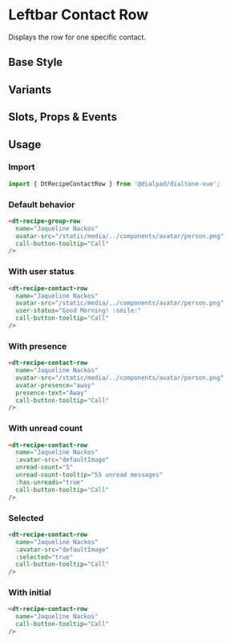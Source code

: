 
# Leftbar Contact Row

<Subtitle>
  Displays the row for one specific contact.
</Subtitle>

## Base Style

<Canvas>
  <Story id="recipes-leftbar-contact-row--default" />
</Canvas>

## Variants

<Canvas>
  <Story id="recipes-leftbar-contact-row--variants" />
</Canvas>

## Slots, Props & Events

<ArgsTable story={PRIMARY_STORY} />

## Usage

### Import

```jsx
import { DtRecipeContactRow } from '@dialpad/dialtone-vue';
```

### Default behavior

```html
<dt-recipe-group-row
  name="Jaqueline Nackos"
  avatar-src="/static/media/../components/avatar/person.png"
  call-button-tooltip="Call"
/>
```

### With user status

```html
<dt-recipe-contact-row
  name="Jaqueline Nackos"
  avatar-src="/static/media/../components/avatar/person.png"
  user-status="Good Morning! :smile:"
  call-button-tooltip="Call"
/>
```

### With presence

```html
<dt-recipe-contact-row
  name="Jaqueline Nackos"
  avatar-src="/static/media/../components/avatar/person.png"
  avatar-presence="away"
  presence-text="Away"
  call-button-tooltip="Call"
/>
```

### With unread count

```html
<dt-recipe-contact-row
  name="Jaqueline Nackos"
  :avatar-src="defaultImage"
  unread-count="5"
  unread-count-tooltip="55 unread messages"
  :has-unreads="true"
  call-button-tooltip="Call"
/>
```

### Selected

```html
<dt-recipe-contact-row
  name="Jaqueline Nackos"
  :avatar-src="defaultImage"
  :selected="true"
  call-button-tooltip="Call"
/>
```

### With initial

```html
<dt-recipe-contact-row
  name="Jaqueline Nackos"
  call-button-tooltip="Call"
/>
```
